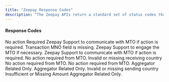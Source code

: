 ```yaml
---
title: "Zeepay Response Codes"
description: "The Zeepay APIs return a standard set of status codes that cover various success, failure, and pending scenarios. These codes and their corresponding scenarios are outlined below."
---
```


#### Response Codes

<Steps>
  <Step title="MFL - Master Wallet Funds Low" icon="map-pin">
    No action Required
  </Step>
  <Step title="TSE - Transaction Service Type Empty" icon="map-pin">
    Zeepay Support to communicate with MTO if action is required.
  </Step>
  <Step title="TME - Transaction MNO Empty" icon="map-pin">
    Transaction MNO field is missing. Zeepay Support to engage the MTO if necessary.
  </Step>
  <Step title="PSFL - Partner Sub-Wallet Funds Low" icon="map-pin">
    Zeepay Support to communicate with MTO if action is required.
  </Step>
  <Step title="DTGP - Dispatched to Payment Gateway" icon="map-pin">
    No action required from MTO.
  </Step>
  <Step title="DWRL - Destination Wallet Resolution Failure" icon="map-pin">
    Invalid or missing receiving country
  </Step>
  <Step title="OADF - OVA (Zeepay) Debit Failure" icon="map-pin">
    No action required from MTO.
  </Step>
  <Step title="RCF - OVA (Zeepay) Debit Failure" icon="map-pin">
    No action required from MTO.
  </Step>
  <Step title="PACRF - Partner Agency Code Resolution Failure" icon="map-pin">
    Aggregator Related Only.
  </Step>
  <Step title="SWRF - Sub-Wallet Resolution Failure" icon="map-pin"></Step>
  <Step title="ACF - Authentication Code Failure" icon="map-pin">
    Aggregator Related Only.
  </Step>
  <Step title="SCF - Sending Country resolution failure" icon="map-pin">
   Invalid or missing sending country
  </Step>
  <Step
    title="TAF - Transaction Amount Resolution Failure"
    icon="map-pin"
  >Insufficient or Missing Amount</Step>
  <Step title="WIVF - Transaction Amount Resolution Failure" icon="map-pin">
    Aggregator Related Only.
  </Step>
</Steps>
